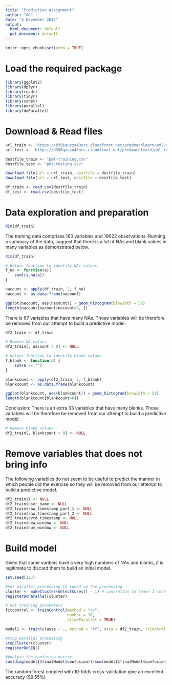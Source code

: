 ---
title: "Prediction Assignment"
author: "AG"
date: "4 November 2017"
output:
  html_document: default
  pdf_document: default
---

```{r setup, include=FALSE}
knitr::opts_chunk$set(echo = TRUE)
```

# Load the required package

```{r load_packages}
library(ggplot2)
library(dplyr)
library(readr)
library(tidyr)
library(caret)
library(parallel)
library(doParallel)
```


# Download & Read files 

```{r download_files}

url_train <- 'https://d396qusza40orc.cloudfront.net/predmachlearn/pml-training.csv'
url_test <- 'https://d396qusza40orc.cloudfront.net/predmachlearn/pml-testing.csv'

destfile_train <- "pml-training.csv"
destfile_test <- "pml-testing.csv"

download.file(url = url_train, destfile = destfile_train)
download.file(url = url_test, destfile = destfile_test)

df_train <- read.csv(destfile_train)
df_test <- read.csv(destfile_test)


```

# Data exploration and preparation

```{r data_exploration0}
dim(df_train)
```

The training data comprises 160 variables and 19622 observations. Running a summary of the data, suggest that there is a lot of NAs and blank values in many variables as demonstrated below.

```{r data_exploration_NA}

dim(df_train)

# Helper function to identify NAs values 
f_na <- function(a){
    sum(is.na(a))
}

nacount <- apply(df_train, 2, f_na)
nacount <- as.data.frame(nacount)

ggplot(nacount, aes(nacount)) + geom_histogram(binwidth = 50)
length(nacount[nacount$nacount>0, ])

```

There is 67 variables that have many NAs. Those variables will be therefore be removed from our attempt to build a predictive model.

```{r data_prep_na}

df2_train <- df_train

# Remove NA values
df2_train[, nacount > 0] <- NULL

```



```{r data_preparation_na}

# Helper function to identify blank values 
f_blank <- function(a) {
    sum(a == "")
}

blankcount <- apply(df2_train, 2, f_blank)
blankcount <- as.data.frame(blankcount)

ggplot(blankcount, aes(blankcount)) + geom_histogram(binwidth = 50)
length(blankcount[blankcount>0])

```

Conclusion: There is an extra 33 variables that have many blanks. Those variables will be therefore be removed from our attempt to build a predictive model.

```{r data_preparation_blank}
# Remove blank values
df2_train[, blankcount > 0] <- NULL
```


# Remove variables that does not bring info

The following variables do not seem to be useful to predict the manner in which people did the exercise so they will be removed from our attempt to build a predictive model.

```{r remove_variables}
df2_train$X <- NULL
df2_train$user_name <- NULL
df2_train$raw_timestamp_part_1 <- NULL
df2_train$raw_timestamp_part_2 <- NULL
df2_train$cvtd_timestamp <- NULL
df2_train$new_window <- NULL
df2_train$num_window <- NULL
```


# Build model

Given that some varibles have a very high numbers of NAs and blanks, it is legitimate to discard them to build an initial model.

```{r build_model}

set.seed(123)

#Set parallel processing to speed up the processing
cluster <- makeCluster(detectCores() - 1) # convention to leave 1 core for OS
registerDoParallel(cluster)

# Set training parameters
fitcontrol <- trainControl(method = "cv",
                           number = 10,
                           allowParallel = TRUE)

model1 <- train(classe ~ ., method = "rf", data = df2_train, trControl = fitcontrol)

#Stop parallel processing
stopCluster(cluster)
registerDoSEQ()

#Analyse the confusion matrix
sum(diag(model1$finalModel$confusion))/sum(model1$finalModel$confusion) * 100

```

The random forest coupled with 10-folds cross-validation give an excellent accuracy (99.55%)


